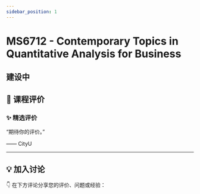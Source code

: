 ```yaml
---
sidebar_position: 1
---
```



# MS6712 - Contemporary Topics in Quantitative Analysis for Business

## 建设中

## **💬 课程评价**

### ✨ **精选评价**
<div className={commentStyles.commentBox}>
    <p className={commentStyles.commentText}>
        “期待你的评价。”
    </p>
    <p className={commentStyles.commentAuthor}>—— CityU</p>
</div>

---

## **💡 加入讨论**

👇 在下方评论分享您的评价、问题或经验：
<Utterances />
